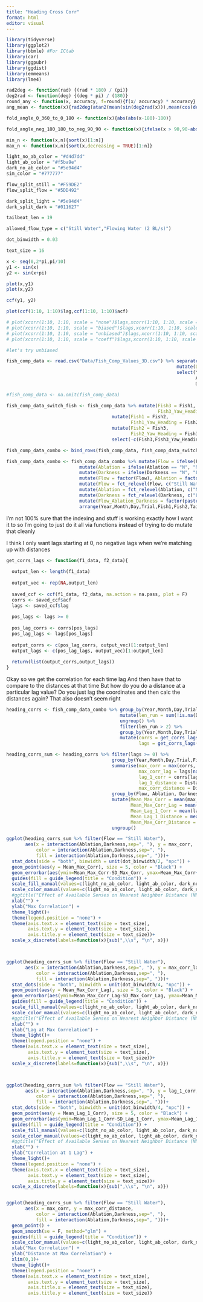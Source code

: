 ```yaml
---
title: "Heading Cross Corr"
format: html
editor: visual
---
```


```r
library(tidyverse)
library(ggplot2)
library(bbmle) #For ICtab
library(car)
library(ggpubr)
library(ggdist)
library(emmeans)
library(lme4)
```

```r
rad2deg <- function(rad) {(rad * 180) / (pi)}
deg2rad <- function(deg) {(deg * pi) / (180)}
round_any <- function(x, accuracy, f=round){f(x/ accuracy) * accuracy}
ang_mean <- function(x){rad2deg(atan2(mean(sin(deg2rad(x))),mean(cos(deg2rad(x)))))}

fold_angle_0_360_to_0_180 <- function(x){abs(abs(x-180)-180)}

fold_angle_neg_180_180_to_neg_90_90 <- function(x){ifelse(x > 90,90-abs(90-x),ifelse(x < -90, -90+abs(-90-x), x))}

min_n <- function(x,n){sort(x)[1:n]}
max_n <- function(x,n){sort(x,decreasing = TRUE)[1:n]}

light_no_ab_color = "#d4d7dd"
light_ab_color = "#f5ba9e"
dark_no_ab_color = "#5e94d4"
sim_color = "#777777"

flow_split_still = "#F59DE2"
flow_split_flow = "#5DD492"

dark_split_light = "#5e94d4"
dark_split_dark = "#011627"

tailbeat_len = 19

allowed_flow_type = c("Still Water","Flowing Water (2 BL/s)")

dot_binwidth = 0.03

text_size = 16
```


```r

x <- seq(0,2*pi,pi/10)
y1 <- sin(x)
y2 <- sin(x+pi)

plot(x,y1)
plot(x,y2)

ccf(y1, y2)

plot(ccf(1:10, 1:10)$lag,ccf(1:10, 1:10)$acf)

# plot(xcorr(1:10, 1:10, scale = "none")$lags,xcorr(1:10, 1:10, scale = "none")$R)
# plot(xcorr(1:10, 1:10, scale = "biased")$lags,xcorr(1:10, 1:10, scale = "biased")$R)
# plot(xcorr(1:10, 1:10, scale = "unbiased")$lags,xcorr(1:10, 1:10, scale = "unbiased")$R)
# plot(xcorr(1:10, 1:10, scale = "coeff")$lags,xcorr(1:10, 1:10, scale = "coeff")$R)

#let's try unbiased

```

```r

fish_comp_data <- read.csv("Data/Fish_Comp_Values_3D.csv") %>% separate(Fish, c("Fish1", "Fish2"),sep="x") %>% 
                                                               mutate(Data_ID = paste(Year,Month,Day,Trial, sep = "_")) %>%
                                                               select(Year, Month, Day, Data_ID, Trial, Tailbeat_Num,
                                                                      Ablation, Darkness, Flow, Fish1, Fish2,
                                                                      Distance, Fish1_Yaw_Heading, Fish2_Yaw_Heading)

#fish_comp_data <- na.omit(fish_comp_data)

fish_comp_data_switch_fish <- fish_comp_data %>% mutate(Fish3 = Fish1,
                                                        Fish3_Yaw_Heading = Fish1_Yaw_Heading) %>%
                                       mutate(Fish1 = Fish2,
                                              Fish1_Yaw_Heading = Fish2_Yaw_Heading) %>%
                                       mutate(Fish2 = Fish3,
                                              Fish2_Yaw_Heading = Fish3_Yaw_Heading) %>%
                                       select(-c(Fish3,Fish3_Yaw_Heading))

fish_comp_data_combo <- bind_rows(fish_comp_data, fish_comp_data_switch_fish)

fish_comp_data_combo <- fish_comp_data_combo %>% mutate(Flow = ifelse(Flow == "0", "Still Water", "Flowing Water (2 BL/s)")) %>%
                           mutate(Ablation = ifelse(Ablation == "N", "No Ablation", "Ablated")) %>%
                           mutate(Darkness = ifelse(Darkness == "N", "Light", "Dark")) %>%
                           mutate(Flow = factor(Flow), Ablation = factor(Ablation), Darkness = factor(Darkness)) %>%
                           mutate(Flow = fct_relevel(Flow, c("Still Water","Flowing Water (2 BL/s)"))) %>%
                           mutate(Ablation = fct_relevel(Ablation, c("No Ablation","Ablated"))) %>%
                           mutate(Darkness = fct_relevel(Darkness, c("Light","Dark"))) %>%
                           mutate(Flow_Ablation_Darkness = factor(paste(Flow,Ablation,Darkness,sep="/n"))) %>%
                           arrange(Year,Month,Day,Trial,Fish1,Fish2,Tailbeat_Num)

```


I'm not 100% sure that the indexing and stuff is working exactly how I want it to so I'm going to 
just do it all via functions instead of trying to do mutate that cleanly

I think I only want lags starting at 0, no negative lags when we're matching up with distances

```r

get_corrs_lags <- function(f1_data, f2_data){
  
  output_len <- length(f1_data)
  
  output_vec <- rep(NA,output_len)
  
  saved_ccf <- ccf(f1_data, f2_data, na.action = na.pass, plot = F)
  corrs <- saved_ccf$acf
  lags <- saved_ccf$lag
  
  pos_lags <- lags >= 0
  
  pos_lag_corrs <- corrs[pos_lags]
  pos_lag_lags <- lags[pos_lags]
  
  output_corrs <- c(pos_lag_corrs, output_vec)[1:output_len]
  output_lags <- c(pos_lag_lags, output_vec)[1:output_len]
  
  return(list(output_corrs,output_lags))
}

```


Okay so we get the correlation for each time lag
And then have that to compare to the distances at that time
But how do you do a distance at a particular lag value? Do you just lag the coordinates and then calc the distances again?
That also doesn't seem right

```r


heading_corrs <- fish_comp_data_combo %>% group_by(Year,Month,Day,Trial,Fish1,Fish2) %>%
                                          mutate(len_run = sum(!is.na(Distance))) %>%
                                          ungroup() %>%
                                          filter(len_run > 2) %>%
                                          group_by(Year,Month,Day,Trial,Fish1,Fish2) %>%
                                          mutate(corrs = get_corrs_lags(Fish1_Yaw_Heading,Fish2_Yaw_Heading)[[1]],
                                                 lags = get_corrs_lags(Fish1_Yaw_Heading,Fish2_Yaw_Heading)[[2]])

heading_corrs_sum <- heading_corrs %>% filter(lags >= 0) %>%
                                       group_by(Year,Month,Day,Trial,Fish1,Fish2, Flow, Ablation, Darkness, Flow_Ablation_Darkness) %>%
                                       summarise(max_corr = max(corrs, na.rm = TRUE),
                                                 max_corr_lag = lags[na.omit(corrs == max_corr)],
                                                 lag_1_corr = corrs[lags == 1],
                                                 lag_1_distance = Distance[lags == 1],
                                                 max_corr_distance = Distance[na.omit(corrs == max_corr)]) %>%
                                       group_by(Flow, Ablation, Darkness) %>%
                                       mutate(Mean_Max_Corr = mean(max_corr, na.rm = T), SD_Max_Corr = sd(max_corr, na.rm = T),
                                              Mean_Max_Corr_Lag = mean(max_corr_lag, na.rm = T), SD_Max_Corr_Lag = sd(max_corr_lag, na.rm = T),
                                              Mean_Lag_1_Corr = mean(lag_1_corr, na.rm = T), SD_Lag_1_Corr = sd(lag_1_corr, na.rm = T),
                                              Mean_Lag_1_Distance = mean(lag_1_distance, na.rm = T), SD_Lag_1_Distance = sd(lag_1_distance, na.rm = T),
                                              Mean_Max_Corr_Distance = mean(max_corr_distance, na.rm = T), SD_Max_Corr_Distance = sd(max_corr_distance, na.rm = T)) %>%
                                       ungroup()
```



```r

ggplot(heading_corrs_sum %>% filter(Flow == "Still Water"),
       aes(x = interaction(Ablation,Darkness,sep=", "), y = max_corr,
           color = interaction(Ablation,Darkness,sep=", "),
           fill = interaction(Ablation,Darkness,sep=", ")))+
  stat_dots(side = "both", binwidth = unit(dot_binwidth/2, "npc")) +
  geom_point(aes(y = Mean_Max_Corr), size = 5, color = "Black") +
  geom_errorbar(aes(ymin=Mean_Max_Corr-SD_Max_Corr, ymax=Mean_Max_Corr+SD_Max_Corr), width=.2, color = "Black")+
  guides(fill = guide_legend(title = "Condition")) +
  scale_fill_manual(values=c(light_no_ab_color, light_ab_color, dark_no_ab_color)) +
  scale_color_manual(values=c(light_no_ab_color, light_ab_color, dark_no_ab_color)) +
  #ggtitle("Effect of Available Senses on Nearest Neighbor Distance (NND) in Still Water") +
  xlab("") +
  ylab("Max Correlation") +
  theme_light()+ 
  theme(legend.position = "none") +
  theme(axis.text.x = element_text(size = text_size),
        axis.text.y = element_text(size = text_size),
        axis.title.y = element_text(size = text_size))+
  scale_x_discrete(labels=function(x){sub(",\\s", "\n", x)})



ggplot(heading_corrs_sum %>% filter(Flow == "Still Water"),
       aes(x = interaction(Ablation,Darkness,sep=", "), y = max_corr_lag,
           color = interaction(Ablation,Darkness,sep=", "),
           fill = interaction(Ablation,Darkness,sep=", ")))+
  stat_dots(side = "both", binwidth = unit(dot_binwidth/4, "npc")) +
  geom_point(aes(y = Mean_Max_Corr_Lag), size = 5, color = "Black") +
  geom_errorbar(aes(ymin=Mean_Max_Corr_Lag-SD_Max_Corr_Lag, ymax=Mean_Max_Corr_Lag+SD_Max_Corr_Lag), width=.2, color = "Black")+
  guides(fill = guide_legend(title = "Condition")) +
  scale_fill_manual(values=c(light_no_ab_color, light_ab_color, dark_no_ab_color)) +
  scale_color_manual(values=c(light_no_ab_color, light_ab_color, dark_no_ab_color)) +
  #ggtitle("Effect of Available Senses on Nearest Neighbor Distance (NND) in Still Water") +
  xlab("") +
  ylab("Lag at Max Correlation") +
  theme_light()+ 
  theme(legend.position = "none") +
  theme(axis.text.x = element_text(size = text_size),
        axis.text.y = element_text(size = text_size),
        axis.title.y = element_text(size = text_size))+
  scale_x_discrete(labels=function(x){sub(",\\s", "\n", x)})



ggplot(heading_corrs_sum %>% filter(Flow == "Still Water"),
       aes(x = interaction(Ablation,Darkness,sep=", "), y = lag_1_corr,
           color = interaction(Ablation,Darkness,sep=", "),
           fill = interaction(Ablation,Darkness,sep=", ")))+
  stat_dots(side = "both", binwidth = unit(dot_binwidth/4, "npc")) +
  geom_point(aes(y = Mean_Lag_1_Corr), size = 5, color = "Black") +
  geom_errorbar(aes(ymin=Mean_Lag_1_Corr-SD_Lag_1_Corr, ymax=Mean_Lag_1_Corr+SD_Lag_1_Corr), width=.2, color = "Black")+
  guides(fill = guide_legend(title = "Condition")) +
  scale_fill_manual(values=c(light_no_ab_color, light_ab_color, dark_no_ab_color)) +
  scale_color_manual(values=c(light_no_ab_color, light_ab_color, dark_no_ab_color)) +
  #ggtitle("Effect of Available Senses on Nearest Neighbor Distance (NND) in Still Water") +
  xlab("") +
  ylab("Correlation at 1 Lag") +
  theme_light()+ 
  theme(legend.position = "none") +
  theme(axis.text.x = element_text(size = text_size),
        axis.text.y = element_text(size = text_size),
        axis.title.y = element_text(size = text_size))+
  scale_x_discrete(labels=function(x){sub(",\\s", "\n", x)})


ggplot(heading_corrs_sum %>% filter(Flow == "Still Water"),
       aes(x = max_corr, y = max_corr_distance,
           color = interaction(Ablation,Darkness,sep=", "),
           fill = interaction(Ablation,Darkness,sep=", ")))+
  geom_point() +
  geom_smooth(se = F, method="glm") +
  guides(fill = guide_legend(title = "Condition")) +
  scale_color_manual(values=c(light_no_ab_color, light_ab_color, dark_no_ab_color)) +
  xlab("Max Correlation") +
  ylab("Distance at Max Correlation") +
  xlim(0,1)+
  theme_light()+ 
  theme(legend.position = "none") +
  theme(axis.text.x = element_text(size = text_size),
        axis.text.y = element_text(size = text_size),
        axis.title.x = element_text(size = text_size),
        axis.title.y = element_text(size = text_size))

```

